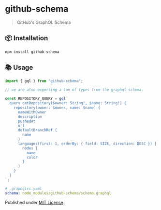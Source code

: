 ---
---

# github-schema

> GitHub's GraphQL Schema

## 📦 Installation

```sh
npm install github-schema
```

## 📚 Usage
```ts
import { gql } from "github-schema";

// we are also exporting a ton of types from the graphql schema.

const REPOSITORY_QUERY = gql`
  query getRepository($owner: String!, $name: String!) {
    repository(owner: $owner, name: $name) {
      nameWithOwner
      description
      pushedAt
      url
      defaultBranchRef {
        name
      }
      languages(first: 1, orderBy: { field: SIZE, direction: DESC }) {
        nodes {
          name
          color
        }
      }
    }
  }
`;
```

```yaml
# .graphqlrc.yaml
schema: node_modules/github-schema/schema.graphql
```

Published under [MIT License](./LICENCE).
